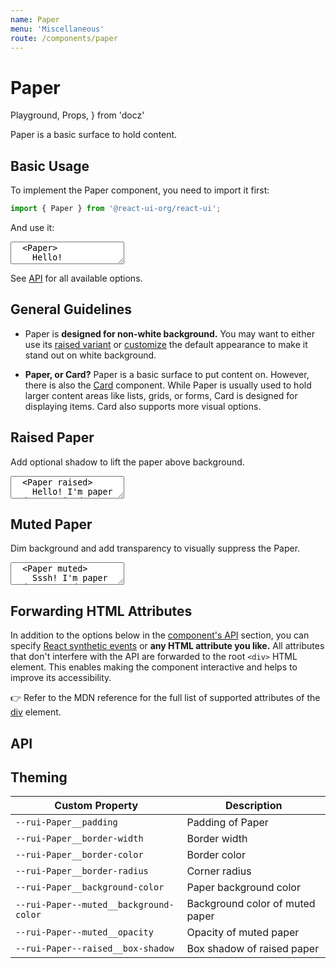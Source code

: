 ```yaml
---
name: Paper
menu: 'Miscellaneous'
route: /components/paper
---
```


# Paper

  Playground,
  Props,
} from 'docz'

Paper is a basic surface to hold content.

## Basic Usage

To implement the Paper component, you need to import it first:

```js
import { Paper } from '@react-ui-org/react-ui';
```

And use it:

<textarea is="docoff-react-preview">
  <Paper>
    Hello!
  </Paper>
</textarea>

See [API](#api) for all available options.

## General Guidelines

- Paper is **designed for non-white background.** You may want to either use its
  [raised variant](#raised-paper) or [customize](/customize/theming/overview)
  the default appearance to make it stand out on white background.

- **Paper, or Card?** Paper is a basic surface to put content on. However,
  there is also the [Card](/components/card) component. While Paper is
  usually used to hold larger content areas like lists, grids, or forms, Card is
  designed for displaying items. Card also supports more visual options.

## Raised Paper

Add optional shadow to lift the paper above background.

<textarea is="docoff-react-preview">
  <Paper raised>
    Hello! I&apos;m paper and I&apos;m raised.
  </Paper>
</textarea>

## Muted Paper

Dim background and add transparency to visually suppress the Paper.

<textarea is="docoff-react-preview">
  <Paper muted>
    Sssh! I&apos;m paper and I&apos;m muted.
  </Paper>
</textarea>

## Forwarding HTML Attributes

In addition to the options below in the [component's API](#api) section, you
can specify [React synthetic events] or **any HTML attribute you like.** All
attributes that don't interfere with the API are forwarded to the root `<div>`
HTML element. This enables making the component interactive and helps to improve
its accessibility.

👉 Refer to the MDN reference for the full list of supported attributes of the
[div] element.

## API

<Props table of={Paper} />

## Theming

| Custom Property                                      | Description                                                  |
|------------------------------------------------------|--------------------------------------------------------------|
| `--rui-Paper__padding`                               | Padding of Paper                                             |
| `--rui-Paper__border-width`                          | Border width                                                 |
| `--rui-Paper__border-color`                          | Border color                                                 |
| `--rui-Paper__border-radius`                         | Corner radius                                                |
| `--rui-Paper__background-color`                      | Paper background color                                       |
| `--rui-Paper--muted__background-color`               | Background color of muted paper                              |
| `--rui-Paper--muted__opacity`                        | Opacity of muted paper                                       |
| `--rui-Paper--raised__box-shadow`                    | Box shadow of raised paper                                   |

[React synthetic events]: https://reactjs.org/docs/events.html
[div]: https://developer.mozilla.org/en-US/docs/Web/HTML/Element/div#attributes
